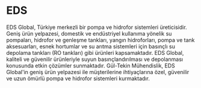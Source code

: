 # EDS

EDS Global, Türkiye merkezli bir pompa ve hidrofor sistemleri üreticisidir. Geniş ürün yelpazesi, domestik ve endüstriyel kullanıma yönelik su pompaları, hidrofor ve genleşme tankları, yangın hidroforları, pompa ve tank aksesuarları, esnek hortumlar ve su arıtma sistemleri için basınçlı su depolama tankları (RO tankları) gibi ürünleri kapsamaktadır. EDS Global, kaliteli ve güvenilir ürünleriyle suyun basınçlandırılması ve depolanması konusunda etkin çözümler sunmaktadır. Gül-Tekin Mühendislik, EDS Global'in geniş ürün yelpazesi ile müşterilerine ihtiyaçlarına özel, güvenilir ve uzun ömürlü pompa ve hidrofor sistemleri kurmaktadır.